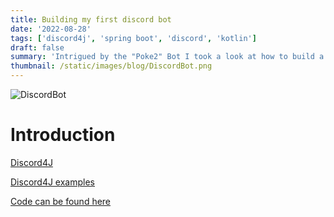 ```yaml
---
title: Building my first discord bot
date: '2022-08-28'
tags: ['discord4j', 'spring boot', 'discord', 'kotlin']
draft: false
summary: 'Intrigued by the "Poke2" Bot I took a look at how to build a discord bot. Here is the result.'
thumbnail: /static/images/blog/DiscordBot.png
---
```


![DiscordBot](/static/images/blog/DiscordBot.png)

# Introduction

[Discord4J](https://github.com/Discord4J/Discord4J)

[Discord4J examples](https://github.com/Discord4J/example-projects)

[Code can be found here](https://github.com/XPlay1990/discordbot)

